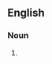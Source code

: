 {{also|sandfleas}}

==English==

===Noun===
{{head|en|noun form|head=[[sand]] [[flea]]s}}

# {{plural of|en|sand flea}}